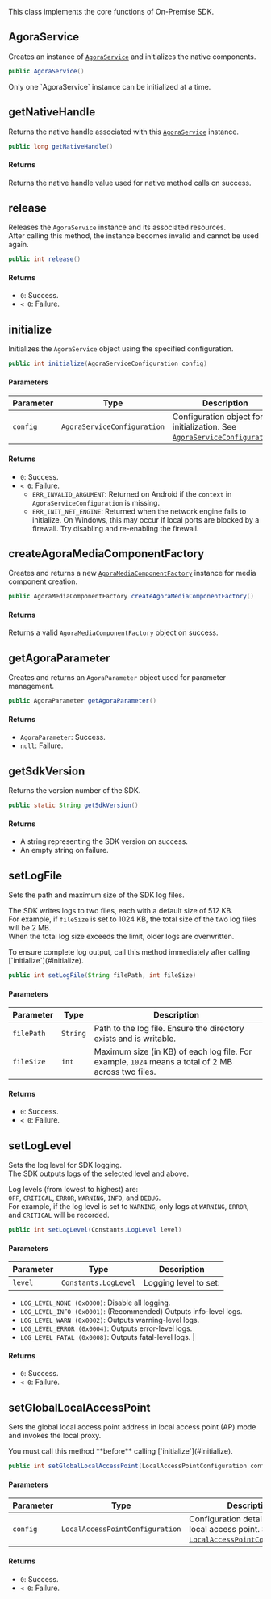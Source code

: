 This class implements the core functions of On-Premise SDK.

## AgoraService

Creates an instance of [`AgoraService`](#agoraservice) and initializes the native components.

```java
public AgoraService()
```
<Admonition type="info" info="info">
Only one `AgoraService` instance can be initialized at a time.
</Admonition>

## getNativeHandle

Returns the native handle associated with this [`AgoraService`](#agoraservice) instance.

```java
public long getNativeHandle()
```

#### Returns

Returns the native handle value used for native method calls on success.

## release

Releases the `AgoraService` instance and its associated resources.  
After calling this method, the instance becomes invalid and cannot be used again.

```java
public int release()
```

#### Returns

- `0`: Success.  
- `< 0`: Failure.

## initialize

Initializes the `AgoraService` object using the specified configuration.

```java
public int initialize(AgoraServiceConfiguration config)
```

#### Parameters

| Parameter | Type                        | Description |
|----------|-----------------------------|-------------|
| `config` | `AgoraServiceConfiguration` | Configuration object for initialization. See [`AgoraServiceConfiguration`](struct#agoraserviceconfiguration). |

#### Returns

- `0`: Success.  
- `< 0`: Failure.
  - `ERR_INVALID_ARGUMENT`: Returned on Android if the `context` in `AgoraServiceConfiguration` is missing.
  - `ERR_INIT_NET_ENGINE`: Returned when the network engine fails to initialize. On Windows, this may occur if local ports are blocked by a firewall. Try disabling and re-enabling the firewall.


## createAgoraMediaComponentFactory

Creates and returns a new [`AgoraMediaComponentFactory`](agora-media-component-factory) instance for media component creation.

```java
public AgoraMediaComponentFactory createAgoraMediaComponentFactory()
```

#### Returns

Returns a valid `AgoraMediaComponentFactory` object on success.

## getAgoraParameter

Creates and returns an `AgoraParameter` object used for parameter management.

```java
public AgoraParameter getAgoraParameter()
```

#### Returns

- `AgoraParameter`: Success.  
- `null`: Failure.

## getSdkVersion

Returns the version number of the SDK.

```java
public static String getSdkVersion()
```

#### Returns

- A string representing the SDK version on success.  
- An empty string on failure.

## setLogFile


Sets the path and maximum size of the SDK log files.

The SDK writes logs to two files, each with a default size of 512 KB.  
For example, if `fileSize` is set to 1024 KB, the total size of the two log files will be 2 MB.  
When the total log size exceeds the limit, older logs are overwritten.

<Admonition type="info" info="info">
To ensure complete log output, call this method immediately after calling [`initialize`](#initialize).
</Admonition>

```java
public int setLogFile(String filePath, int fileSize)
```

#### Parameters

| Parameter   | Type     | Description |
|-------------|----------|-------------|
| `filePath`  | `String` | Path to the log file. Ensure the directory exists and is writable. |
| `fileSize`  | `int`    | Maximum size (in KB) of each log file. For example, `1024` means a total of 2 MB across two files. |

#### Returns

- `0`: Success.  
- `< 0`: Failure.

## setLogLevel

Sets the log level for SDK logging.  
The SDK outputs logs of the selected level and above.

Log levels (from lowest to highest) are:  
`OFF`, `CRITICAL`, `ERROR`, `WARNING`, `INFO`, and `DEBUG`.  
For example, if the log level is set to `WARNING`, only logs at `WARNING`, `ERROR`, and `CRITICAL` will be recorded.


```java
public int setLogLevel(Constants.LogLevel level)
```

#### Parameters

| Parameter | Type                 | Description |
|-----------|----------------------|-------------|
| `level`   | `Constants.LogLevel` | Logging level to set:  
- `LOG_LEVEL_NONE (0x0000)`: Disable all logging.  
- `LOG_LEVEL_INFO (0x0001)`: (Recommended) Outputs info-level logs.  
- `LOG_LEVEL_WARN (0x0002)`: Outputs warning-level logs.  
- `LOG_LEVEL_ERROR (0x0004)`: Outputs error-level logs.  
- `LOG_LEVEL_FATAL (0x0008)`: Outputs fatal-level logs. |

#### Returns

- `0`: Success.  
- `< 0`: Failure.

## setGlobalLocalAccessPoint

Sets the global local access point address in local access point (AP) mode and invokes the local proxy.

<Admonition type="info" info="info">
You must call this method **before** calling [`initialize`](#initialize).
</Admonition>

```java
public int setGlobalLocalAccessPoint(LocalAccessPointConfiguration config)
```

#### Parameters

| Parameter | Type                          | Description |
|-----------|-------------------------------|-------------|
| `config`  | `LocalAccessPointConfiguration` | Configuration details of the local access point. See [`LocalAccessPointConfiguration`](struct#localaccesspointconfiguration). |

#### Returns

- `0`: Success.  
- `< 0`: Failure.
